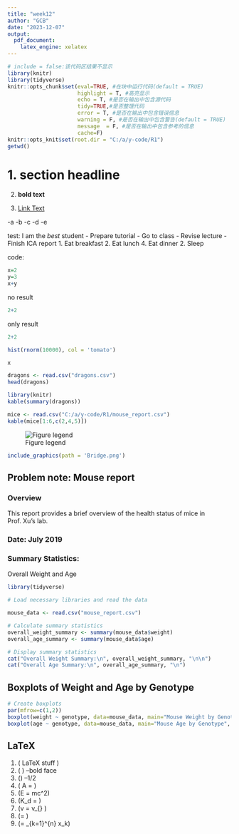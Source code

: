 ---
title: "week12"
author: "GCB"
date: "2023-12-07"
output: 
  pdf_document: 
    latex_engine: xelatex
---

```{r, setup, eval=FALSE, echo=T}
# include = false:该代码区结果不显示
library(knitr)
library(tidyverse)
knitr::opts_chunk$set(eval=TRUE, #在块中运行代码(default = TRUE)
                      highlight = T, #高亮显示
                      echo = T, #是否在输出中包含源代码
                      tidy=TRUE,#是否整理代码
                      error = T, #是否在输出中包含错误信息
                      warning = F, #是否在输出中包含警告(default = TRUE)
                      message  = F, #是否在输出中包含参考的信息
                      cache=F)
knitr::opts_knit$set(root.dir = "C:/a/y-code/R1")
getwd()
```

# 1. section headline

2.  **bold text**

3.  [Link Text](https://www.runoob.com/)

-a -b -c -d -e

test: I am the *best* student - Prepare tutorial - Go to class - Revise lecture - Finish ICA report 1. Eat breakfast 2. Eat lunch 4. Eat dinner 2. Sleep

code:

```{r}
x=2
y=3
x+y
```

no result

```{r eval=FALSE}
2+2
```

only result

```{r echo=FALSE}
2+2
```

```{r}
hist(rnorm(10000), col = 'tomato')
```

```{r}
x
```

```{r}
dragons <- read.csv("dragons.csv")
head(dragons)
```

```{r}
library(knitr)
kable(summary(dragons))
```

```{r}
mice <- read.csv("C:/a/y-code/R1/mouse_report.csv")
kable(mice[1:6,c(2,4,5)])
```

![Figure legend](C:\a\y-code\R1\Bridge.png)

```{r chunk-name, out.width='100%', fig.align='center', fig.caption='The description of the figure.'}
include_graphics(path = 'Bridge.png')
```

## Problem note: Mouse report

### Overview

This report provides a brief overview of the health status of mice in Prof. Xu's lab.

### Date: July 2019

### Summary Statistics:

Overall Weight and Age

```{r, eval=FALSE, echo=F}
library(tidyverse)
```

```{r summary-stats, echo=FALSE}
# Load necessary libraries and read the data

mouse_data <- read.csv("mouse_report.csv")

# Calculate summary statistics
overall_weight_summary <- summary(mouse_data$weight)
overall_age_summary <- summary(mouse_data$age)

# Display summary statistics
cat("Overall Weight Summary:\n", overall_weight_summary, "\n\n")
cat("Overall Age Summary:\n", overall_age_summary, "\n")
```

## Boxplots of Weight and Age by Genotype

```{r, echo=FALSE}
# Create boxplots
par(mfrow=c(1,2))
boxplot(weight ~ genotype, data=mouse_data, main="Mouse Weight by Genotype", xlab="Genotype", ylab="Weight (g)")
boxplot(age ~ genotype, data=mouse_data, main="Mouse Age by Genotype", xlab="Genotype", ylab="Age (weeks)")

```

## LaTeX

1.  \( LaTeX stuff \)
2.  \( \textbf{some text} \) --bold face 
3.  \(\frac{1}{2}\) --1/2 
4.  \( A = \frac{d^2 \pi}{4} \)
5.  \(E = mc^2\)
6.  \(K_d = \frac{k_b}{k_f}\)
7.  \(v = v_{\text{max}} \frac{[S]}{K_M + [S]}\)
8.  \(\sigma = \sqrt{\text{var}}\)
9.  \(\mu = \frac{1}{n} \sum_{k=1}^{n} x_k\)

